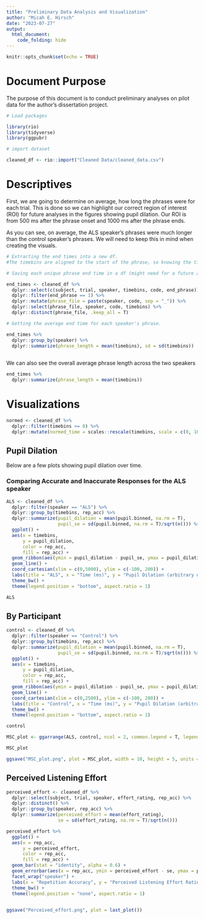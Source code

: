 ```yaml
---
title: "Preliminary Data Analysis and Visualization"
author: "Micah E. Hirsch"
date: "2023-07-27"
output: 
  html_document:
    code_folding: hide
---
```


```r
knitr::opts_chunk$set(echo = TRUE)
```

# Document Purpose

The purpose of this document is to conduct preliminary analyses on pilot data for the author's dissertation project. 

```r

# Load packages

library(rio)
library(tidyverse)
library(ggpubr)

# import dataset

cleaned_df <- rio::import("Cleaned Data/cleaned_data.csv")

```


# Descriptives

First, we are going to determine on average, how long the phrases were for each trial. This is done so we can highlight our correct region of interest (ROI) for future analyses in the figures showing pupil dilation. Our ROI is from 500 ms after the phrase onset and 1000 ms after the phrase ends. 

As you can see, on average, the ALS speaker's phrases were much longer than the control speaker's phrases. We will need to keep this in mind when creating the visuals.

```r

# Extracting the end times into a new df. 
#The timebins are aligned to the start of the phrase, so knowing the timebins where the phrase ends will tell us how long the phrase presentation was for each listener's trial.

# Saving each unique phrase end time in a df (might need for a future analysis)

end_times <- cleaned_df %>%
  dplyr::select(c(subject, trial, speaker, timebins, code, end_phrase)) %>%
  dplyr::filter(end_phrase == 1) %>%
  dplyr::mutate(phrase_file = paste(speaker, code, sep = "_")) %>%
  dplyr::select(phrase_file, speaker, code, timebins) %>%
  dplyr::distinct(phrase_file, .keep_all = T)

# Getting the average end time for each speaker's phrase.

end_times %>%
  dplyr::group_by(speaker) %>%
  dplyr::summarize(phrase_length = mean(timebins), sd = sd(timebins))
  

```
We can also see the overall average phrase length across the two speakers

```r

end_times %>%
  dplyr::summarize(phrase_length = mean(timebins))

```

# Visualizations

```r

normed <- cleaned_df %>%
  dplyr::filter(timebins >= 0) %>%
  dplyr::mutate(normed_time = scales::rescale(timebins, scale = c(0, 100)))

```


## Pupil Dilation

Below are a few plots showing pupil dilation over time.

### Comparing Accurate and Inaccurate Responses for the ALS speaker

```r

ALS <- cleaned_df %>%
  dplyr::filter(speaker == "ALS") %>%
  dplyr::group_by(timebins, rep_acc) %>%
  dplyr::summarize(pupil_dilation = mean(pupil.binned, na.rm = T),
                   pupil_se = sd(pupil.binned, na.rm = T)/sqrt(n())) %>%
  ggplot() +
  aes(x = timebins,
      y = pupil_dilation,
      color = rep_acc,
      fill = rep_acc) +
  geom_ribbon(aes(ymin = pupil_dilation - pupil_se, ymax = pupil_dilation + pupil_se), alpha = .3) +
  geom_line() +
  coord_cartesian(xlim = c(0,5000), ylim = c(-100, 200)) +
  labs(title = "ALS", x = "Time (ms)", y = "Pupil Dilation (arbitrary units)", fill = "Repetition Accuracy", color = "Repetition Accuracy") +
  theme_bw() + 
  theme(legend.position = "bottom", aspect.ratio = 1)

ALS

```
## By Participant

```r

control <- cleaned_df %>%
  dplyr::filter(speaker == "Control") %>%
  dplyr::group_by(timebins, rep_acc) %>%
  dplyr::summarize(pupil_dilation = mean(pupil.binned, na.rm = T),
                   pupil_se = sd(pupil.binned, na.rm = T)/sqrt(n())) %>%
  ggplot() +
  aes(x = timebins,
      y = pupil_dilation,
      color = rep_acc,
      fill = rep_acc) +
  geom_ribbon(aes(ymin = pupil_dilation - pupil_se, ymax = pupil_dilation + pupil_se), alpha = .3) +
  geom_line() +
  coord_cartesian(xlim = c(0,2500), ylim = c(-100, 200)) +
  labs(title = "Control", x = "Time (ms)", y = "Pupil Dilation (arbitrary units)", fill = "Repetition Accuracy", color = "Repetition Accuracy") +
  theme_bw() + 
  theme(legend.position = "bottom", aspect.ratio = 1)

control

```

```r

MSC_plot <- ggarrange(ALS, control, ncol = 2, common.legend = T, legend = "bottom")

MSC_plot

ggsave("MSC_plot.png", plot = MSC_plot, width = 10, height = 5, units = "in")

```


## Perceived Listening Effort

```r

perceived_effort <- cleaned_df %>%
  dplyr::select(subject, trial, speaker, effort_rating, rep_acc) %>%
  dplyr::distinct() %>%
  dplyr::group_by(speaker, rep_acc) %>%
  dplyr::summarize(perceived_effort = mean(effort_rating), 
                   se = sd(effort_rating, na.rm = T)/sqrt(n()))

perceived_effort %>%
  ggplot() +
  aes(x = rep_acc,
      y = perceived_effort,
      color = rep_acc,
      fill = rep_acc) +
  geom_bar(stat = "identity", alpha = 0.6) +
  geom_errorbar(aes(x = rep_acc, ymin = perceived_effort - se, ymax = perceived_effort + se), width = 0.4) +
  facet_wrap("speaker") +
  labs(x = "Repetition Accuracy", y = "Perceived Listening Effort Rating") +
  theme_bw() +
  theme(legend.position = "none", aspect.ratio = 1)

  
ggsave("Perceived_effort.png", plot = last_plot())


```

